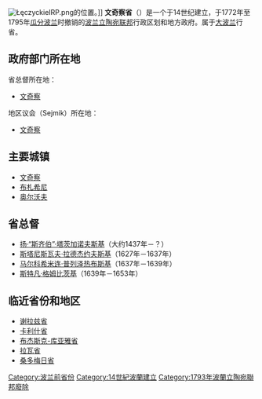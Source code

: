 [[Image:ŁęczyckieIRP.png|thumb]]的位置。]]
'''文奇察省'''（{{lang-pl|Województwo Łęczyckie}}）是一个于14世纪建立，于1772年至1795年[[瓜分波兰|瓜分波兰]]时撤销的[[波兰立陶宛联邦|波兰立陶宛联邦]]行政区划和地方政府。属于[[大波兰|大波兰]]行省。

==政府部门所在地==
省总督所在地：
*[[文奇察|文奇察]]

地区议会（Sejmik）所在地：
*[[文奇察|文奇察]]

==主要城镇==
*[[文奇察|文奇察]]
*[[布札希尼|布札希尼]]
*[[奥尔沃夫|奥尔沃夫]]

==省总督==
*[[扬·“斯齐伯”·塔茨加诺夫斯基|扬·“斯齐伯”·塔茨加诺夫斯基]]（大约1437年－？）
*[[斯塔尼斯瓦夫·拉德杰约夫斯基|斯塔尼斯瓦夫·拉德杰约夫斯基]]（1627年－1637年）
*[[马尔科希米连·普列泽热布斯基|马尔科希米连·普列泽热布斯基]]（1637年－1639年）
*[[斯特凡·格姆比茨基|斯特凡·格姆比茨基]]（1639年－1653年）

==临近省份和地区==
*[[谢拉兹省_(1339–1793)|谢拉兹省]]
*[[卡利什省_(1314–1793)|卡利什省]]
*[[布杰斯克-库亚雅省|布杰斯克-库亚雅省]]
*[[拉瓦省|拉瓦省]]
*[[桑多梅日省|桑多梅日省]]

{{Administrative division of the Polish-Lithuanian Commonwealth}}

[[Category:波兰前省份|Category:波兰前省份]]
[[Category:14世紀波蘭建立|Category:14世紀波蘭建立]]
[[Category:1793年波蘭立陶宛聯邦廢除|Category:1793年波蘭立陶宛聯邦廢除]]

{{Poland-stub}}